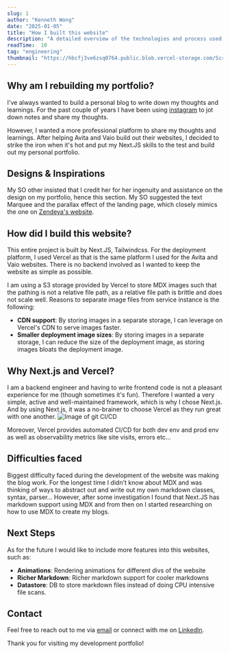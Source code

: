 ```yaml
---
slug: 1
author: "Kenneth Wong"
date: "2025-01-05"
title: "How I built this website"
description: "A detailed overview of the technologies and process used to build my personal website."
readTime:  10
tag: "engineering"
thumbnail: "https://hbcfj3ve6zsq0764.public.blob.vercel-storage.com/Screenshot%202025-01-05%20at%205.15.42%E2%80%AFpm-kmdBxURIL3MAB44sN8aJ8hPvzFEoCW.png"
---
```

## Why am I rebuilding my portfolio?
I've always wanted to build a personal blog to write down my thoughts and learnings. For the past couple of years I have been using [instagram](https://www.instagram.com/werunm.env/) to jot down notes and share my thoughts.

However, I wanted a more professional platform to share my thoughts and learnings. After helping Avita and Vaio build out their websites, I decided to strike the iron when it's hot and put my Next.JS skills to the test and build out my personal portfolio.

## Designs & Inspirations
My SO other insisted that I credit her for her ingenuity and assistance on the design on my portfolio, hence this section. My SO suggested the text Marquee and the parallax effect of the landing page, which closely mimics the one on [Zendeya's website](https://www.zendaya.com/).

## How did I build this website?
This entire project is built by Next.JS, Tailwindcss. For the deployment platform,  I used Vercel as that is the same platform I used for the Avita and Vaio websites. There is no backend involved as I wanted to keep the website as simple as possible. 

I am using a S3 storage provided by Vercel to store MDX images such that the pathing is not a relative file path, as a relative file path is brittle and does not scale well. Reasons to separate image files from service instance is the following:
- **CDN support**: By storing images in a separate storage, I can leverage on Vercel's CDN to serve images faster.
- **Smaller deployment image sizes**: By storing images in a separate storage, I can reduce the size of the deployment image, as storing images bloats the deployment image.


## Why Next.js and Vercel?
I am a backend engineer and having to write frontend code is not a pleasant experience for me (though sometimes it's fun). Therefore I wanted a very simple, active and well-maintained framework, which is why I chose Next.js. And by using Next.js, it was a no-brainer to choose Vercel as they run great with one another.
![Image of git CI/CD](https://hbcfj3ve6zsq0764.public.blob.vercel-storage.com/Screenshot%202025-01-05%20at%205.42.08%E2%80%AFpm-VWgh56wLkUlx10nyky6GaSAlH4zVzH.png)

Moreover, Vercel provides automated CI/CD for both dev env and prod env as well as observability metrics like site visits, errors etc...

## Difficulties faced
Biggest difficulty faced during the development of the website was making the blog work. For the longest time I didn't know about MDX and was thinking of ways to abstract out and write out my own markdown classes, syntax, parser... However, after some investigation I found that Next.JS has markdown support using MDX and from then on I started researching on how to use MDX to create my blogs.

## Next Steps
As for the future I would like to include more features into this websites, such as:
- **Animations**: Rendering animations for different divs of the website
- **Richer Markdown**: Richer markdown support for cooler markdowns
- **Datastore**: DB to store markdown files instead of doing CPU intensive file scans.

## Contact
Feel free to reach out to me via [email](mailto:your.email@example.com) or connect with me on [LinkedIn](https://linkedin.com/in/yourprofile).

Thank you for visiting my development portfolio!